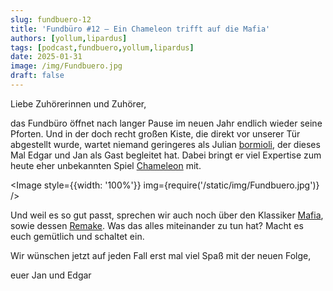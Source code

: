 ```yaml
---
slug: fundbuero-12
title: 'Fundbüro #12 – Ein Chameleon trifft auf die Mafia'
authors: [yollum,lipardus]
tags: [podcast,fundbuero,yollum,lipardus]
date: 2025-01-31
image: /img/Fundbuero.jpg
draft: false
---
```



Liebe Zuhörerinnen und Zuhörer,

das Fundbüro öffnet nach langer Pause im neuen Jahr endlich wieder seine Pforten.
Und in der doch recht großen Kiste, die direkt vor unserer Tür abgestellt wurde, wartet niemand geringeres als Julian [bormioli](https://community.wasted.de/u/bormioli), der dieses Mal Edgar und Jan als Gast begleitet hat. Dabei bringt er viel Expertise zum heute eher unbekannten Spiel [Chameleon](https://www.mobygames.com/game/42378/chameleon/) mit.

<Image style={{width: '100%'}} img={require('/static/img/Fundbuero.jpg')} />

<!--truncate-->

Und weil es so gut passt, sprechen wir auch noch über den Klassiker [Mafia](https://www.mobygames.com/game/7190/mafia/), sowie dessen [Remake](https://www.mobygames.com/game/150805/mafia-definitive-edition/). Was das alles miteinander zu tun hat? Macht es euch gemütlich und schaltet ein.

Wir wünschen jetzt auf jeden Fall erst mal viel Spaß mit der neuen Folge,

euer Jan und Edgar

<ReactPlayer
    width="100%"
    height="50px"
    controls
    url='https://m10z.picnotes.de/Fundbuero/Fundbuero_12_R.mp3'
/>
